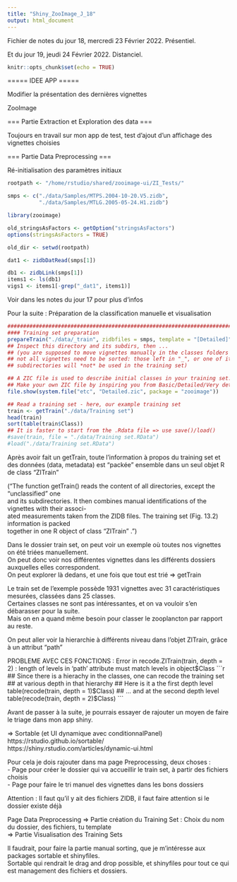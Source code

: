 ```yaml
---
title: "Shiny_ZooImage_J_18"
output: html_document
---
```


Fichier de notes du jour 18, mercredi 23 Février 2022. Présentiel.

Et du jour 19, jeudi 24 Février 2022. Distanciel.

```r
knitr::opts_chunk$set(echo = TRUE)
```

===== IDEE APP =====

Modifier la présentation des dernières vignettes

ZooImage


=== Partie Extraction et Exploration des data ===

Toujours en travail sur mon app de test, test d'ajout d'un affichage des vignettes choisies


=== Partie Data Preprocessing ===

Ré-initialisation des paramètres initiaux

```r
rootpath <- "/home/rstudio/shared/zooimage-ui/ZI_Tests/"

smps <- c("./data/Samples/MTPS.2004-10-20.V5.zidb",
          "./data/Samples/MTLG.2005-05-24.H1.zidb")

library(zooimage)

old_stringsAsFactors <- getOption("stringsAsFactors")
options(stringsAsFactors = TRUE)

old_dir <- setwd(rootpath)

dat1 <- zidbDatRead(smps[1])

db1 <- zidbLink(smps[1])
items1 <- ls(db1)
vigs1 <- items1[-grep("_dat1", items1)]
```
Voir dans les notes du jour 17 pour plus d'infos


Pour la suite : Préparation de la classification manuelle et visualisation

```r
################################################################################
#### Training set preparation
prepareTrain("./data/_train", zidbfiles = smps, template = "[Detailed]")
## Inspect this directory and its subdirs, then ...
## (you are supposed to move vignettes manually in the classes folders now;
## not all vignettes need to be sorted: those left in "_", or one of its
## subdirectories will *not* be used in the training set)

## A ZIC file is used to describe initial classes in your training set.
## Make your own ZIC file by inspiring you from Basic/Detailed/Very detailed
file.show(system.file("etc", "Detailed.zic", package = "zooimage"))

## Read a training set - here, our example training set
train <- getTrain("./data/Training set")
head(train)
sort(table(train$Class))
## It is faster to start from the .Rdata file => use save()/load()
#save(train, file = "./data/Training set.RData")
#load("./data/Training set.RData")
```

Après avoir fait un getTrain, toute l'information à propos du training set et des données (data, metadata) est "packée" ensemble dans un seul objet R de class "ZITrain"

("The function getTrain() reads the content of all directories, except the “unclassified” one \
and its subdirectories. It then combines manual identifications of the vignettes with their associ- \
ated measurements taken from the ZIDB files. The training set (Fig. 13.2) information is packed \
together in one R object of class "ZITrain" .") \


Dans le dossier train set, on peut voir un exemple où toutes nos vignettes on été triées manuellement. \
On peut donc voir nos différentes vignettes dans les différents dossiers auxquelles elles correspondent. \
On peut explorer là dedans, et une fois que tout est trié => getTrain \

Le train set de l'exemple possède 1931 vignettes avec 31 caractéristiques mesurées, classées dans 25 classes. \
Certaines classes ne sont pas intéressantes, et on va vouloir s'en débarasser pour la suite. \
Mais on en a quand même besoin pour classer le zooplancton par rapport au reste. \


On peut aller voir la hierarchie à différents niveau dans l'objet ZITrain, grâce à un attribut "path"


PROBLEME AVEC CES FONCTIONS : Error in recode.ZITrain(train, depth = 2) : 
  length of levels in 'path' attribute must match levels in object$Class
```r
## Since there is a hierachy in the classes, one can recode the training set
## at various depth in that hierarchy
## Here is it a the first depth level
table(recode(train, depth = 1)$Class)
## ... and at the second depth level
table(recode(train, depth = 2)$Class)
```


Avant de passer à la suite, je pourrais essayer de rajouter un moyen de faire le triage dans mon app shiny.

=> Sortable (et UI dynamique avec conditionnalPanel) \
https://rstudio.github.io/sortable/ \
https://shiny.rstudio.com/articles/dynamic-ui.html \


Pour cela je dois rajouter dans ma page Preprocessing, deux choses : \
- Page pour créer le dossier qui va accueillir le train set, à partir des fichiers choisis \
- Page pour faire le tri manuel des vignettes dans les bons dossiers \

Attention : Il faut qu'il y ait des fichiers ZIDB, il faut faire attention si le dossier existe déjà


Page Data Preprocessing => Partie création du Training Set : Choix du nom du dossier, des fichiers, tu template \
                        => Partie Visualisation des Training Sets \


Il faudrait, pour faire la partie manual sorting, que je m'intéresse aux packages sortable et shinyfiles. \
Sortable qui rendrait le drag and drop possible, et shinyfiles pour tout ce qui est management des fichiers et dossiers. \